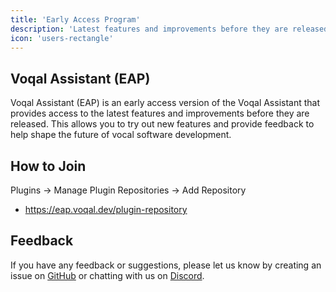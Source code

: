 ```yaml
---
title: 'Early Access Program'
description: 'Latest features and improvements before they are released.'
icon: 'users-rectangle'
---
```


## Voqal Assistant (EAP)

Voqal Assistant (EAP) is an early access version of the Voqal Assistant that provides access to
the latest features and improvements before they are released. This allows you to try out new features
and provide feedback to help shape the future of vocal software development.

## How to Join

Plugins -> Manage Plugin Repositories -> Add Repository
- https://eap.voqal.dev/plugin-repository

## Feedback

If you have any feedback or suggestions, please let us know by creating an issue on
[GitHub](https://github.com/voqal/voqal/issues)
or chatting with us on [Discord](https://discord.com/invite/KgTkR5Rffz).
